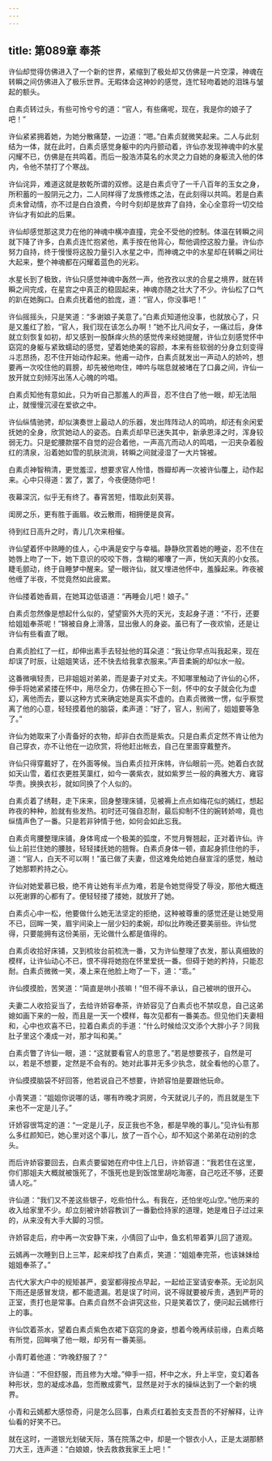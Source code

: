 ```yaml
---
---
---
```

title: 第089章 奉茶
---





许仙却觉得仿佛进入了一个新的世界，紧缩到了极处却又仿佛是一片空濛，神魂在转瞬之间仿佛进入了极乐世界。无暇体会这神妙的感觉，连忙轻吻着她的泪珠与皱起的额头。

白素贞转过头，有些可怜兮兮的道：“官人，有些痛呢，现在，我是你的娘子了吧！”

许仙紧紧拥着她，为她分散痛楚，一边道：“嗯。”白素贞就微笑起来。二人与此刻结为一体，就在此时，白素贞感觉身躯中的内丹颤动着，许仙亦发现神魂中的水星闪耀不已，仿佛是在共鸣着。而后一股浩沛莫名的水灵之力自她的身躯流入他的体内，令他不禁打了个寒战。

许仙诧异，难道这就是敖乾所谓的双修。这是白素贞守了一千八百年的玉女之身，所积蓄的一股阴元之力，二人同样得了龙族修炼之法，在此刻得以共鸣。若是白素贞未曾动情，亦不过是白白浪费，今时今刻却是放弃了自持，全心全意将一切交给许仙才有如此的后果。

许仙却感觉那这灵力在他的神魂中横冲直撞，完全不受他的控制。体温在转瞬之间就下降了许多，白素贞连忙抱紧他，素手按在他背心，帮他调控这股力量。许仙亦努力自持，终于慢慢将这股力量引入水星之中，而神魂之中的水星却在转瞬之间壮大起来，整个神魂都在闪耀着蓝色的光彩。

水星长到了极致，许仙只感觉神魂中轰然一声，他孜孜以求的合星之境界，就在转瞬之间完成，在星宫之中真正的稳固起来，神魂亦随之壮大了不少。许仙松了口气的趴在她胸口。白素贞抚着他的脸庞，道：“官人，你没事吧！”

许仙摇摇头，只是笑道：“多谢娘子美意了。”白素贞知道他没事，也就放心了，只是又羞红了脸，“官人，我们现在该怎么办啊！”她不比凡间女子，一痛过后，身体就立刻恢复如初，却又感到一股酥痒火热的感觉传来经她提醒，许仙立刻感觉怀中窈窕的身躯与紧致蠕动的感觉，望着她绝美的容颜，本来有些软弱的分身立刻变得斗志昂扬，忍不住开始动作起来。他甫一动作，白素贞就发出一声动人的娇吟，想要再一次咬住他的肩膀，却先被他吻住，呻吟与喘息就被堵在了口鼻之间，许仙一放开就立刻倾泻出荡人心魄的吟唱。

白素贞知他有意如此，只为听自己那羞人的声音，忍不住白了他一眼，却无法阻止，就慢慢沉浸在爱欲之中。

许仙纵情驰骋，却似演奏世上最动人的乐器，发出阵阵动人的鸣响，却还有余闲爱抚她的全身，欣赏她动人的姿态。白素贞却早已迷失其中，新承恩泽之时，浑身较弱无力。只是蛇腰款摆不自觉的迎合着他，一声高亢而动人的鸣唱，一汩夹杂着殷红的清泉，沿着她如雪的肌肤流淌，转瞬之间就浸湿了一大片锦被。

白素贞神智稍清，更觉羞涩，想要求官人怜惜，唇瓣却再一次被许仙覆上，动作起来。心中只得道：罢了，罢了，今夜便随你吧！

夜幕深沉，似乎无有终了。春宵苦短，惜取此刻芙蓉。

闺房之乐，更有胜于画眉。收云散雨，相拥便是良宵。

待到红日高升之时，青儿几次来相催。

许仙望着怀中熟睡的佳人，心中满是安宁与幸福。静静欣赏着她的睡姿，忍不住在她唇上吻了一下，她下意识的咬咬下唇，含糊的嘟囔了一声，恍如天真的小女孩。睫毛颤动，终于自睡梦中醒来。望一眼许仙，就又埋进他怀中，羞臊起来。昨夜被他缠了半夜，不觉竟然如此疲累。

许仙搂着她香肩，在她耳边低语道：“再睡会儿吧！娘子。”

白素贞忽然像是想起什么似的，望望窗外大亮的天光，支起身子道：“不行，还要给姐姐奉茶呢！”锦被自身上滑落，显出傲人的身姿。虽已有了一夜欢愉，还是让许仙有些看直了眼。

白素贞脸红了一红，却伸出素手去轻扯他的耳朵道：“我让你早点叫我起来，现在却误了时辰，让姐姐笑话，还不快去给我拿衣服来。”声音柔婉的却似水一般。

这番微嗔轻责，已非姐姐对弟弟，而是妻子对丈夫。不知哪里触动了许仙的心怀，伸手将她紧紧搂在怀中，用尽全力，仿佛在担心下一刻，怀中的女子就会化为虚幻，离他而去，要以这种方式来确定她是真实不虚的。白素贞微微一愣，似乎察觉离了他的心意，轻轻摸着他的脑袋，柔声道：“好了，官人，别闹了，姐姐要等急了。”

许仙为她取来了小青备好的衣物，却非白衣而是紫衣。只是白素贞定然不肯让他为自己穿衣，亦不让他在一边欣赏，将他赶出帐去，自己在里面穿戴整齐。

许仙只得穿戴好了，在外面等候。当白素贞拉开床帏，许仙眼前一亮。她着白衣就如天山雪，着红衣更胜芙蕖红，如今一袭紫衣，就如紫罗兰一般的典雅大方、雍容华贵。换换衣衫，就如同换了个人似的。

白素贞着了绣鞋，走下床来，回身整理床铺，见被褥上点点如梅花似的嫣红，想起昨夜的种种，脸就有些发热。初时还可强自忍耐，最后抑制不住的婉转娇啼，竟也纵情声色了一番。只是若非钟情于他，如何会如此忘我。

白素贞弯腰整理床铺，身体弯成一个极美的弧度，不觉月臀翘起，正对着许仙。许仙上前拦住她的腰肢，轻轻揉抚她的翘臀。白素贞身体一顿，直起身抓住他的手，道：“官人，白天不可以啊！”虽已做了夫妻，但这难免给她白昼宣淫的感觉，触动了她那颗矜持之心。

许仙对她爱慕已极，绝不肯让她有半点为难，若是令她觉得受了辱没，那他大概连以死谢罪的心都有了。便轻轻搂了搂她，就放开了她。

白素贞心中一松，他要做什么她无法坚定的拒绝，这种被尊重的感觉还是让她受用不已，回眸一笑，眉宇间染上一层少妇的柔婉，却似比昨晚还要美丽些。许仙觉得，只要能拥有这份美丽，无论做什么都是值得的。

白素贞收拾好床铺，又到梳妆台前梳洗一番，又为许仙整理了衣发，那认真细致的模样，让许仙动心不已，恨不得将她抱在怀里爱抚一番。但碍于她的矜持，只能忍耐。白素贞微微一笑，凑上来在他脸上吻了一下，道：“乖。”

许仙摸摸脸，苦笑道：“简直是哄小孩嘛！”但不得不承认，自己被哄的很开心。

夫妻二人收拾妥当了，去给许娇容奉茶，许娇容见了白素贞也不禁叹息，自己这弟媳如画下来的一般，而且是一天一个模样，每次见都有一番美态。但见他们夫妻相和，心中也欢喜不已，拉着白素贞的手道：“什么时候给汉文添个大胖小子？同我肚子里这个凑成一对，那才叫和美。”

白素贞瞥了许仙一眼，道：“这就要看官人的意思了。”若是想要孩子，自然是可以，若是不想要，定然是不会有的。她对此事并无多少执念，就全看他的心意了。

许仙摸摸脑袋不好回答，他若说自己不想要，许娇容怕是要跟他玩命。

小青笑道：“姐姐你说哪的话，哪有昨晚才洞房，今天就说儿子的，而且就是生下来也不一定是儿子。”

讦娇容很笃定的道：“一定是儿子，反正我也不急，都是早晚的事儿。”见许仙有那么多红颜知已，她心里对这个事儿，放了一百个心，却不知这个弟弟在动别的念头。

而后许娇容要回去，白素贞要留她在府中住上几日，许娇容道：“我若住在这里，你们那姐夫大概就被饿死了，不饿死也是到饭馆里胡吃海塞，自己吃还不够，还要请人吃。”

许仙道：“我们又不差这些银子，吃些怕什么。有我在，还怕坐吃山空。”他历来的收入给家里不少。却立刻被许娇容教训了一番勤俭持家的道理，她是难日子过过来的，从来没有大手大脚的习惯。

许娇容走后，府中再一次安静下来，小倩回了山中，鱼玄机带着笋儿回了道观。

云嫣再一次睡到日上三竿，起来却找了白素贞，笑道：“姐姐奉完茶，也该妹妹给姐姐奉茶了。”

古代大家大户中的规矩甚严，妾室都得按点早起，一起给正室请安奉茶。无论刮风下雨还是感冒发烧，都不能遗漏。若是误了时间，说不得就要被斥责，遇到严苛的正室，责打也是常事。白素贞自然不会讲究这些，只是笑着饮了，便问起云嫣修行上的事。

许仙饮着茶水，望着白素贞紫色衣裙下窈窕的身姿，想着今晚再续前缘，白素贞略有所觉，回眸嗔了他一眼，却另有一番美丽。

小青盯着他道：“昨晚舒服了？”

许仙道：“不但舒服，而且修为大增。”伸手一招，杯中之水，升上半空，变幻着各种形状，忽的凝成冰晶，忽而散成雾气，显然是对于水的操纵达到了一个新的境界。

小青和云嫣都大感惊奇，问是怎么回事，白素贞红着脸支支吾吾的不好解释，让许仙看的好笑不已。

就在这时，一道银光划破天际，落在院落之中，却是一个银衣小人，正是太湖那鲚刀大王，连声道：“白娘娘，快去救救我家王上吧！”